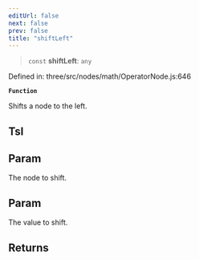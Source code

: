 ```yaml
---
editUrl: false
next: false
prev: false
title: "shiftLeft"
---
```


> `const` **shiftLeft**: `any`

Defined in: three/src/nodes/math/OperatorNode.js:646

**`Function`**

Shifts a node to the left.

## Tsl

## Param

The node to shift.

## Param

The value to shift.

## Returns
